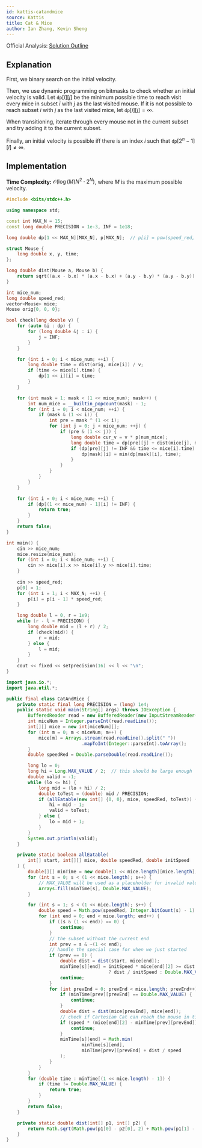 ```yaml
---
id: kattis-catandmice
source: Kattis
title: Cat & Mice
author: Ian Zhang, Kevin Sheng
---
```

Official Analysis:
[Solution Outline](https://cs.baylor.edu/~hamerly/icpc/qualifier_2017/naq17_slides.pdf#page=54)

## Explanation

First, we binary search on the initial velocity.

Then, we use dynamic programming on bitmasks to check whether an initial velocity is valid. Let $\texttt{dp}[i][j]$ be
the minimum possible time to reach visit every mice in subset $i$ with $j$ as the last visited mouse.
If it is not possible to reach subset $i$ with $j$ as the last visited mice, let $\texttt{dp}[i][j] = \infty$.

When transitioning, iterate through every mouse not in the current subset and try adding it to the current subset.

Finally, an initial velocity is possible iff there is an index $i$ such that $\texttt{dp}[2^{n}-1][i] \neq\infty$.

## Implementation

**Time Complexity:** $\mathcal{O}(\log(M)N^2\cdot2^N)$, where $M$ is the maximum possible velocity.

<LanguageSection>

<CPPSection>

```cpp
#include <bits/stdc++.h>

using namespace std;

const int MAX_N = 15;
const long double PRECISION = 1e-3, INF = 1e18;

long double dp[1 << MAX_N][MAX_N], p[MAX_N];  // p[i] = pow(speed_red, i)

struct Mouse {
	long double x, y, time;
};

long double dist(Mouse a, Mouse b) {
	return sqrt((a.x - b.x) * (a.x - b.x) + (a.y - b.y) * (a.y - b.y));
}

int mice_num;
long double speed_red;
vector<Mouse> mice;
Mouse orig{0, 0, 0};

bool check(long double v) {
	for (auto &i : dp) {
		for (long double &j : i) {
			j = INF;
		}
	}

	for (int i = 0; i < mice_num; ++i) {
		long double time = dist(orig, mice[i]) / v;
		if (time <= mice[i].time) {
			dp[1 << i][i] = time;
		}
	}

	for (int mask = 1; mask < (1 << mice_num); mask++) {
		int num_mice = __builtin_popcount(mask) - 1;
		for (int i = 0; i < mice_num; ++i) {
			if (mask & (1 << i)) {
				int pre = mask ^ (1 << i);
				for (int j = 0; j < mice_num; ++j) {
					if (pre & (1 << j)) {
						long double cur_v = v * p[num_mice];
						long double time = dp[pre][j] + dist(mice[j], mice[i]) / cur_v;
						if (dp[pre][j] != INF && time <= mice[i].time) {
							dp[mask][i] = min(dp[mask][i], time);
						}
					}
				}
			}
		}
	}

	for (int i = 0; i < mice_num; ++i) {
		if (dp[(1 << mice_num) - 1][i] != INF) {
			return true;
		}
	}
	return false;
}

int main() {
	cin >> mice_num;
	mice.resize(mice_num);
	for (int i = 0; i < mice_num; ++i) {
		cin >> mice[i].x >> mice[i].y >> mice[i].time;
	}
	
	cin >> speed_red;
	p[0] = 1;
	for (int i = 1; i < MAX_N; ++i) {
		p[i] = p[i - 1] * speed_red;
	}

	long double l = 0, r = 1e9;
	while (r - l > PRECISION) {
		long double mid = (l + r) / 2;
		if (check(mid)) {
			r = mid;
		} else {
			l = mid;
		}
	}
	cout << fixed << setprecision(16) << l << "\n";
}
```

</CPPSection>

<JavaSection>

```java
import java.io.*;
import java.util.*;

public final class CatAndMice {
	private static final long PRECISION = (long) 1e4;
	public static void main(String[] args) throws IOException {
		BufferedReader read = new BufferedReader(new InputStreamReader(System.in));
		int miceNum = Integer.parseInt(read.readLine());
		int[][] mice = new int[miceNum][];
		for (int m = 0; m < miceNum; m++) {
			mice[m] = Arrays.stream(read.readLine().split(" "))
							.mapToInt(Integer::parseInt).toArray();
		}
		double speedRed = Double.parseDouble(read.readLine());

		long lo = 0;
		long hi = Long.MAX_VALUE / 2;  // this should be large enough
		double valid = -1;
		while (lo <= hi) {
			long mid = (lo + hi) / 2;
			double toTest = (double) mid / PRECISION;
			if (allEatable(new int[] {0, 0}, mice, speedRed, toTest)) {
				hi = mid - 1;
				valid = toTest;
			} else {
				lo = mid + 1;
			}
		}
		System.out.println(valid);
	}

	private static boolean allEatable(
		int[] start, int[][] mice, double speedRed, double initSpeed
	) {
		double[][] minTime = new double[1 << mice.length][mice.length];
		for (int s = 0; s < (1 << mice.length); s++) {
			// MAX_VALUE will be used as a placeholder for invalid values
			Arrays.fill(minTime[s], Double.MAX_VALUE);
		}

		for (int s = 1; s < (1 << mice.length); s++) {
			double speed = Math.pow(speedRed, Integer.bitCount(s) - 1) * initSpeed;
			for (int end = 0; end < mice.length; end++) {
				if ((s & (1 << end)) == 0) {
					continue;
				}
				// the subset without the current end
				int prev = s & ~(1 << end);
				// handle the special case for when we just started
				if (prev == 0) {
					double dist = dist(start, mice[end]);
					minTime[s][end] = initSpeed * mice[end][2] >= dist
									  ? dist / initSpeed : Double.MAX_VALUE;
					continue;
				}
				for (int prevEnd = 0; prevEnd < mice.length; prevEnd++) {
					if (minTime[prev][prevEnd] == Double.MAX_VALUE) {
						continue;
					}
					double dist = dist(mice[prevEnd], mice[end]);
					// check if Cartesian Cat can reach the mouse in time
					if (speed * (mice[end][2] - minTime[prev][prevEnd]) < dist) {
						continue;
					}
					minTime[s][end] = Math.min(
							minTime[s][end],
							minTime[prev][prevEnd] + dist / speed
					);
				}
			}
		}
		for (double time : minTime[(1 << mice.length) - 1]) {
			if (time != Double.MAX_VALUE) {
				return true;
			}
		}
		return false;
	}

	private static double dist(int[] p1, int[] p2) {
		return Math.sqrt(Math.pow(p1[0] - p2[0], 2) + Math.pow(p1[1] - p2[1], 2));
	}
}
```

</JavaSection>

</LanguageSection>
